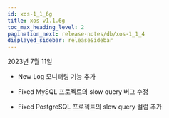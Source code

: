 ```yaml
---
id: xos-1_1_6g
title: xos v1.1.6g
toc_max_heading_level: 2
pagination_next: release-notes/db/xos-1_1_4
displayed_sidebar: releaseSidebar
---
```


2023년 7월 11일

- <Status>New</Status> Log 모니터링 기능 추가

- <Status>Fixed</Status> MySQL 프로젝트의 slow query 버그 수정

- <Status>Fixed</Status> PostgreSQL 프로젝트의 slow query 컬럼 추가